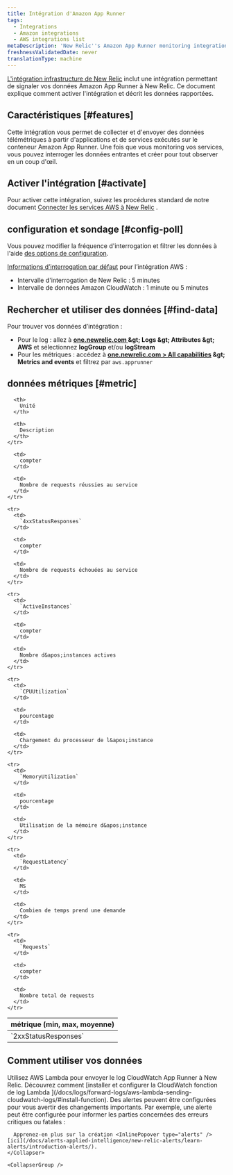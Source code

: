 ```yaml
---
title: Intégration d'Amazon App Runner
tags:
  - Integrations
  - Amazon integrations
  - AWS integrations list
metaDescription: 'New Relic''s Amazon App Runner monitoring integration: what data it reports, and how to enable it.'
freshnessValidatedDate: never
translationType: machine
---
```


[L&apos;intégration infrastructure de New Relic](/docs/infrastructure/introduction-infra-monitoring) inclut une intégration permettant de signaler vos données Amazon App Runner à New Relic. Ce document explique comment activer l&apos;intégration et décrit les données rapportées.

## Caractéristiques [#features]

Cette intégration vous permet de collecter et d&apos;envoyer des données télémétriques à partir d&apos;applications et de services exécutés sur le conteneur Amazon App Runner. Une fois que vous monitoring vos services, vous pouvez interroger les données entrantes et créer <InlinePopover type="dashboards" />pour tout observer en un coup d&apos;œil.

## Activer l&apos;intégration [#activate]

Pour activer cette intégration, suivez les procédures standard de notre document [Connecter les services AWS à New Relic](/docs/infrastructure/infrastructure-integrations/getting-started/connect-aws-integrations-infrastructure) .

## configuration et sondage [#config-poll]

Vous pouvez modifier la fréquence d&apos;interrogation et filtrer les données à l&apos;aide [des options de configuration](/docs/integrations/new-relic-integrations/getting-started/configure-polling-frequency-data-collection-cloud-integrations).

[Informations d’interrogation par défaut](/docs/infrastructure/amazon-integrations/aws-integrations-list/aws-polling-intervals-infrastructure-integrations) pour l’intégration AWS :

* Intervalle d&apos;interrogation de New Relic : 5 minutes
* Intervalle de données Amazon CloudWatch : 1 minute ou 5 minutes

## Rechercher et utiliser des données [#find-data]

Pour trouver vos données d’intégration :

* Pour le log : allez à <DNT>**[one.newrelic.com ](https://one.newrelic.com)&amp;gt; Logs &amp;gt; Attributes &amp;gt; AWS**</DNT> et sélectionnez <DNT>**logGroup**</DNT> et/ou <DNT>**logStream**</DNT>
* Pour les métriques : accédez à <DNT>**[one.newrelic.com &gt; All capabilities](https://one.newrelic.com/all-capabilities) &amp;gt; Metrics and events**</DNT> et filtrez par `aws.apprunner`

## données métriques [#metric]

<table>
  <thead>
    <tr>
      <th style={{ width: "200px" }}>
        métrique (min, max, moyenne)
      </th>

      <th>
        Unité
      </th>

      <th>
        Description
      </th>
    </tr>
  </thead>

  <tbody>
    <tr>
      <td>
        `2xxStatusResponses`
      </td>

      <td>
        compter
      </td>

      <td>
        Nombre de requests réussies au service
      </td>
    </tr>

    <tr>
      <td>
        `4xxStatusResponses`
      </td>

      <td>
        compter
      </td>

      <td>
        Nombre de requests échouées au service
      </td>
    </tr>

    <tr>
      <td>
        `ActiveInstances`
      </td>

      <td>
        compter
      </td>

      <td>
        Nombre d&apos;instances actives
      </td>
    </tr>

    <tr>
      <td>
        `CPUUtilization`
      </td>

      <td>
        pourcentage
      </td>

      <td>
        Chargement du processeur de l&apos;instance
      </td>
    </tr>

    <tr>
      <td>
        `MemoryUtilization`
      </td>

      <td>
        pourcentage
      </td>

      <td>
        Utilisation de la mémoire d&apos;instance
      </td>
    </tr>

    <tr>
      <td>
        `RequestLatency`
      </td>

      <td>
        MS
      </td>

      <td>
        Combien de temps prend une demande
      </td>
    </tr>

    <tr>
      <td>
        `Requests`
      </td>

      <td>
        compter
      </td>

      <td>
        Nombre total de requests
      </td>
    </tr>
  </tbody>
</table>

## Comment utiliser vos données

<CollapserGroup>
  <Collapser className="freq-link" id="logs" title="Log d'accès">
    Utilisez AWS Lambda pour envoyer le log CloudWatch App Runner à New Relic. Découvrez comment [installer et configurer la CloudWatch fonction de log Lambda ](/docs/logs/forward-logs/aws-lambda-sending-cloudwatch-logs/#install-function).
  </Collapser>

  <CollapserGroup>
    <Collapser className="freq-link" id="alerts" title="Créer des alertes">
      Des alertes peuvent être configurées pour vous avertir des changements importants. Par exemple, une alerte peut être configurée pour informer les parties concernées des erreurs critiques ou fatales :

      Apprenez-en plus sur la création <InlinePopover type="alerts" />[ici](/docs/alerts-applied-intelligence/new-relic-alerts/learn-alerts/introduction-alerts/).
    </Collapser>

    <CollapserGroup />
  </CollapserGroup>
</CollapserGroup>